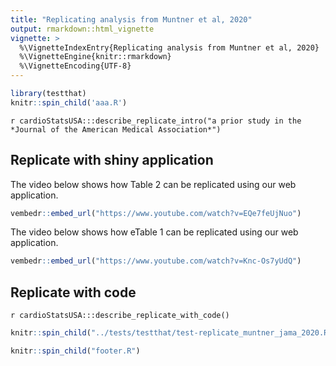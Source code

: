 ```yaml
---
title: "Replicating analysis from Muntner et al, 2020"
output: rmarkdown::html_vignette
vignette: >
  %\VignetteIndexEntry{Replicating analysis from Muntner et al, 2020}
  %\VignetteEngine{knitr::rmarkdown}
  %\VignetteEncoding{UTF-8}
---
```


```r
library(testthat)
knitr::spin_child('aaa.R')
```

`r cardioStatsUSA:::describe_replicate_intro("a prior study in the *Journal of the American Medical Association*")`

## Replicate with shiny application

The video below shows how Table 2 can be replicated using our web application.

```r
vembedr::embed_url("https://www.youtube.com/watch?v=EQe7feUjNuo")
```

The video below shows how eTable 1 can be replicated using our web application.

```r
vembedr::embed_url("https://www.youtube.com/watch?v=Knc-Os7yUdQ")
```

## Replicate with code

`r cardioStatsUSA:::describe_replicate_with_code()` 

```r
knitr::spin_child("../tests/testthat/test-replicate_muntner_jama_2020.R")
```

```r
knitr::spin_child("footer.R")
```

